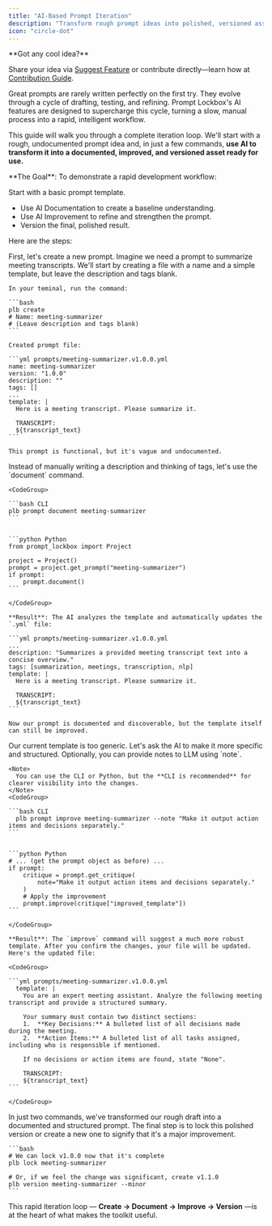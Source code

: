 ```yaml
---
title: "AI-Based Prompt Iteration"
description: "Transform rough prompt ideas into polished, versioned assets using AI-powered iteration."
icon: "circle-dot"
---
```


<Tip>
  **Got any cool idea?**

  Share your idea via [Suggest Feature](/sf) or contribute directly—learn how at [Contribution Guide](/contri).
</Tip>

Great prompts are rarely written perfectly on the first try. They evolve through a cycle of drafting, testing, and refining. Prompt Lockbox's AI features are designed to supercharge this cycle, turning a slow, manual process into a rapid, intelligent workflow.

This guide will walk you through a complete iteration loop. We'll start with a rough, undocumented prompt idea and, in just a few commands, **use AI to transform it into a documented, improved, and versioned asset ready for use.**

<Info>
  **The Goal**: To demonstrate a rapid development workflow:

  Start with a basic prompt template.

  - Use AI Documentation to create a baseline understanding.
  - Use AI Improvement to refine and strengthen the prompt.
  - Version the final, polished result.
</Info>

Here are the steps:

<Steps>
  <Step title="Create the Initial Draft">
    First, let's create a new prompt. Imagine we need a prompt to summarize meeting transcripts. We'll start by creating a file with a name and a simple template, but leave the description and tags blank.

    In your teminal, run the command:

    ```bash
    plb create
    # Name: meeting-summarizer
    # (Leave description and tags blank)
    ```

    Created prompt file:

    ```yml prompts/meeting-summarizer.v1.0.0.yml
    name: meeting-summarizer
    version: "1.0.0"
    description: ""
    tags: []
    ... 
    template: |
      Here is a meeting transcript. Please summarize it.
    
      TRANSCRIPT:
      ${transcript_text}
    ```

    This prompt is functional, but it's vague and undocumented.
  </Step>
  <Step title="Generate Documentation with AI">
    Instead of manually writing a description and thinking of tags, let's use the `document` command.

    <CodeGroup>

    ```bash CLI
    plb prompt document meeting-summarizer
    ```

    
    ```python Python
    from prompt_lockbox import Project
    
    project = Project()
    prompt = project.get_prompt("meeting-summarizer")
    if prompt:
        prompt.document()
    ```

    </CodeGroup>

    **Result**: The AI analyzes the template and automatically updates the `.yml` file:

    ```yml prompts/meeting-summarizer.v1.0.0.yml
    ... 
    description: "Summarizes a provided meeting transcript text into a concise overview."
    tags: [summarization, meetings, transcription, nlp]
    template: |
      Here is a meeting transcript. Please summarize it.
      
      TRANSCRIPT:
      ${transcript_text}
    ```

    Now our prompt is documented and discoverable, but the template itself can still be improved.
  </Step>
  <Step title="Improve the Prompt with AI">
    Our current template is too generic. Let's ask the AI to make it more specific and structured. Optionally, you can provide notes to LLM using `note`.

    <Note>
      You can use the CLI or Python, but the **CLI is recommended** for clearer visibility into the changes.
    </Note>
    <CodeGroup>

    ```bash CLI
      plb prompt improve meeting-summarizer --note "Make it output action items and decisions separately."
    ```

    
    ```python Python
    # ... (get the prompt object as before) ...
    if prompt:
        critique = prompt.get_critique(
            note="Make it output action items and decisions separately."
        )
        # Apply the improvement
        prompt.improve(critique["improved_template"])
    ```

    </CodeGroup>

    **Result**: The `improve` command will suggest a much more robust template. After you confirm the changes, your file will be updated. Here's the updated file:

    <CodeGroup>

    ```yml prompts/meeting-summarizer.v1.0.0.yml
      template: |
        You are an expert meeting assistant. Analyze the following meeting transcript and provide a structured summary.
      
        Your summary must contain two distinct sections:
        1.  **Key Decisions:** A bulleted list of all decisions made during the meeting.
        2.  **Action Items:** A bulleted list of all tasks assigned, including who is responsible if mentioned.
        
        If no decisions or action items are found, state "None".
      
        TRANSCRIPT:
        ${transcript_text}
    ```

    </CodeGroup>
  </Step>
  <Step title="Version the Polished Prompt">
    In just two commands, we've transformed our rough draft into a documented and structured prompt. The final step is to lock this polished version or create a new one to signify that it's a major improvement.

    ```bash
    # We can lock v1.0.0 now that it's complete
    plb lock meeting-summarizer
    
    # Or, if we feel the change was significant, create v1.1.0
    plb version meeting-summarizer --minor
    ```
  </Step>
</Steps>

This rapid iteration loop — **Create -\> Document -\> Improve -\> Version** —is at the heart of what makes the toolkit useful.